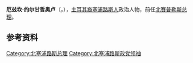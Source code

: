 {{Infobox officeholder
|name        = 厄兹坎·约尔甘哲奥卢<br>Özkan Yorgancıoğlu
|image       = Özkan Yorgancıoğlu (cropped).jpg
|width       = 200px
|office      = {{TRNC}}[[北賽普勒斯總理|总理]]
|president   = [[德尔维什·埃尔奥卢|德尔维什·埃尔奥卢]]<br>[[穆斯塔法·阿肯哲|穆斯塔法·阿肯哲]]
|term_start  = 2013年9月2日
|term_end    = 2015年7月16日
|predecessor = [[西贝尔·西贝尔|西贝尔·西贝尔]]
|successor   = [[厄梅尔·卡尔永朱|厄梅尔·卡尔永朱]]
|birth_date  = {{birth date and age|1954|08|01|df=y}}
|birth_place = {{flag|British Cyprus}}[[伦帕|伦帕]]
|death_date  = 
|death_place = 
|nationality = {{TRNC}}
|party       = [[共和土耳其党|共和土耳其党]]
|alma_mater  = [[伊斯坦布尔大学|伊斯坦布尔大学]]
}}
'''厄兹坎·约尔甘哲奥卢'''（{{lang-tr|Özkan Yorgancıoğlu}}，{{bd|1954年8月1日}}），[[土耳其裔塞浦路斯人|土耳其裔塞浦路斯人]]政治人物，前任[[北賽普勒斯|北賽普勒斯]][[北賽普勒斯總理|总理]]。

==参考资料==
{{reflist}}

{{s-start}}
{{s-off}}
{{s-bef|before=[[西贝尔·西贝尔|西贝尔·西贝尔]]}}
{{s-ttl|title=[[北賽普勒斯總理|北賽普勒斯總理]]|years=2013–2015年}}
{{s-aft|after=[[厄梅尔·卡尔永朱|厄梅尔·卡尔永朱]]}}
{{s-end}}

{{北塞浦路斯总理}}
[[Category:北塞浦路斯总理|Category:北塞浦路斯总理]]
[[Category:北塞浦路斯政党领袖|Category:北塞浦路斯政党领袖]]